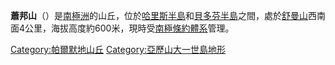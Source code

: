{{Coord|71|40|S|73|49|W|source:GNIS|display=title}}

'''蕭邦山'''（{{lang-en|Chopin Hill}}）是[[南極洲|南極洲]]的山丘，位於[[哈里斯半島|哈里斯半島]]和[[貝多芬半島|貝多芬半島]]之間，處於[[舒曼山|舒曼山]]西南面4公里，海拔高度約600米，現時受[[南極條約體系|南極條約體系]]管理。

{{DEFAULTSORT:Chopin Hill}}
[[Category:帕爾默地山丘|Category:帕爾默地山丘]]
[[Category:亞歷山大一世島地形|Category:亞歷山大一世島地形]]


{{AlexanderIsland-geo-stub}}